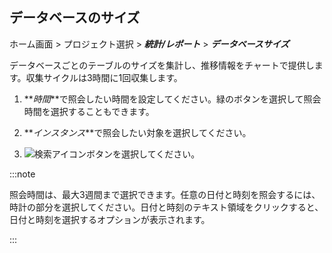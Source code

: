 ## データベースのサイズ

ホーム画面 > プロジェクト選択 > **_統計/レポート_** > **_データベースサイズ_**

データベースごとのテーブルのサイズを集計し、推移情報をチャートで提供します。収集サイクルは3時間に1回収集します。 

<InDoc product='postgresql'>

<ProdImg img='db-database-size-postgresql.png' desc='데이터베이스 사이즈'/>

</InDoc>

1.  **_時間_**で照会したい時間を設定してください。緑のボタンを選択して照会時間を選択することもできます。

2.  **_インスタンス_**で照会したい対象を選択してください。

3.  ![検索アイコン](/img/ico-btn-search.png)ボタンを選択してください。

:::note

照会時間は、最大3週間まで選択できます。任意の日付と時刻を照会するには、時計の部分を選択してください。日付と時刻のテキスト領域をクリックすると、日付と時刻を選択するオプションが表示されます。

:::
